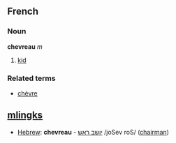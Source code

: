 ==French==
===Noun===
'''chevreau''' ''m''

#[[kid]]

===Related terms===
*[[chèvre]]

==[[mlingks]]==
*[[Hebrew]]: '''chevreau''' - [[יושב ראש]] /joSev roS/ ([[chairman]])